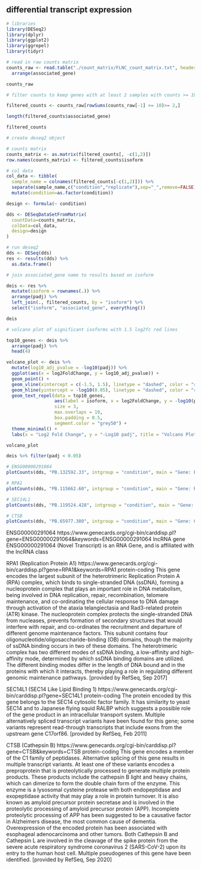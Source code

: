 ## differential transcript expression

```r
# libraries
library(DESeq2)
library(dplyr)
library(ggplot2)
library(ggrepel)
library(tidyr)
```

```r
# read in raw counts matrix
counts_raw <- read.table("./count_matrix/FLNC_count_matrix.txt", header=TRUE, sep="") %>%
  arrange(associated_gene)

counts_raw
```

```r
# filter counts to keep genes with at least 2 samples with counts >= 10

filtered_counts <- counts_raw[rowSums(counts_raw[-1] >= 10)>= 2,]

length(filtered_counts$associated_gene)

filtered_counts
```

```r
# create deseq2 object

# counts matrix
counts_matrix <- as.matrix(filtered_counts[, -c(1,2)])
row.names(counts_matrix) <- filtered_counts$isoform

# col data
col_data <- tibble(
  sample_name = colnames(filtered_counts[-c(1,2)])) %>%
  separate(sample_name,c("condition","replicate"),sep="_",remove=FALSE) %>%
  mutate(condition=as.factor(condition))

design <- formula(~ condition)

dds <- DESeqDataSetFromMatrix(
  countData=counts_matrix,
  colData=col_data,
  design=design
)
```

```r
# run deseq2
dds <- DESeq(dds)
res <- results(dds) %>%
  as.data.frame()
```

```r
# join associated_gene name to results based on isoform

deis <- res %>%
  mutate(isoform = rownames(.)) %>%
  arrange(padj) %>%
  left_join(., filtered_counts, by = "isoform") %>%
  select("isoform", "associated_gene", everything())

deis
```

```r
# volcano plot of significant isoforms with 1.5 log2fc red lines

top10_genes <- deis %>%
  arrange(padj) %>%
  head(4)

volcano_plot <- deis %>%
  mutate(log10_adj_pvalue = -log10(padj)) %>%
  ggplot(aes(x = log2FoldChange, y = log10_adj_pvalue)) +
  geom_point() +
  geom_vline(xintercept = c(-1.5, 1.5), linetype = "dashed", color = "red") +
  geom_hline(yintercept = -log10(0.05), linetype = "dashed", color = "red") +
  geom_text_repel(data = top10_genes,
                  aes(label = isoform, x = log2FoldChange, y = -log10(padj)),
                  size = 3,
                  max.overlaps = 10,
                  box.padding = 0.5,
                  segment.color = "grey50") +
  theme_minimal() +
  labs(x = "Log2 Fold Change", y = "-Log10 padj", title = "Volcano Plot with Significant Isoforms Labelled")

volcano_plot
```
```r
deis %>% filter(padj < 0.05)
```

```r
# ENSG00000291064
plotCounts(dds, "PB.132592.33", intgroup = "condition", main = "Gene: ENSG00000291064, Isoform: PB.132592.33")

# RPA1
plotCounts(dds, "PB.115662.60", intgroup = "condition", main = "Gene: RPA1, Isoform: PB.115662.60")

# SEC14L1
plotCounts(dds, "PB.119524.428", intgroup = "condition", main = "Gene: SEC14L1, Isoform: PB.119524.428")

# CTSB
plotCounts(dds, "PB.65977.380", intgroup = "condition", main = "Gene: CTSB, Isoform: PB.65977.380")

```

ENSG00000291064
https://www.genecards.org/cgi-bin/carddisp.pl?gene=ENSG00000291064&keywords=ENSG00000291064
lncRNA gene
ENSG00000291064 (Novel Transcript) is an RNA Gene, and is affiliated with the lncRNA class

RPA1 (Replication Protein A1)
https://www.genecards.org/cgi-bin/carddisp.pl?gene=RPA1&keywords=RPA1
protein-coding
This gene encodes the largest subunit of the heterotrimeric Replication Protein A (RPA) complex, which binds to single-stranded DNA (ssDNA), forming a nucleoprotein complex that plays an important role in DNA metabolism, being involved in DNA replication, repair, recombination, telomere maintenance, and co-ordinating the cellular response to DNA damage through activation of the ataxia telangiectasia and Rad3-related protein (ATR) kinase. The nucleoprotein complex protects the single-stranded DNA from nucleases, prevents formation of secondary structures that would interfere with repair, and co-ordinates the recruitment and departure of different genome maintenance factors. This subunit contains four oligonucleotide/oligosaccharide-binding (OB) domains, though the majority of ssDNA binding occurs in two of these domains. The heterotrimeric complex has two different modes of ssDNA binding, a low-affinity and high-affinity mode, determined by which ssDNA binding domains are utilized. The different binding modes differ in the length of DNA bound and in the proteins with which it interacts, thereby playing a role in regulating different genomic maintenance pathways. [provided by RefSeq, Sep 2017]

SEC14L1 (SEC14 Like Lipid Binding 1)
https://www.genecards.org/cgi-bin/carddisp.pl?gene=SEC14L1
protein-coding
The protein encoded by this gene belongs to the SEC14 cytosolic factor family. It has similarity to yeast SEC14 and to Japanese flying squid RALBP which suggests a possible role of the gene product in an intracellular transport system. Multiple alternatively spliced transcript variants have been found for this gene; some variants represent read-through transcripts that include exons from the upstream gene C17orf86. [provided by RefSeq, Feb 2011]

CTSB (Cathepsin B)
https://www.genecards.org/cgi-bin/carddisp.pl?gene=CTSB&keywords=CTSB
protein-coding
This gene encodes a member of the C1 family of peptidases. Alternative splicing of this gene results in multiple transcript variants. At least one of these variants encodes a preproprotein that is proteolytically processed to generate multiple protein products. These products include the cathepsin B light and heavy chains, which can dimerize to form the double chain form of the enzyme. This enzyme is a lysosomal cysteine protease with both endopeptidase and exopeptidase activity that may play a role in protein turnover. It is also known as amyloid precursor protein secretase and is involved in the proteolytic processing of amyloid precursor protein (APP). Incomplete proteolytic processing of APP has been suggested to be a causative factor in Alzheimers disease, the most common cause of dementia. Overexpression of the encoded protein has been associated with esophageal adenocarcinoma and other tumors. Both Cathepsin B and Cathepsin L are involved in the cleavage of the spike protein from the severe acute respiratory syndrome coronavirus 2 (SARS-CoV-2) upon its entry to the human host cell. Multiple pseudogenes of this gene have been identified. [provided by RefSeq, Sep 2020]


